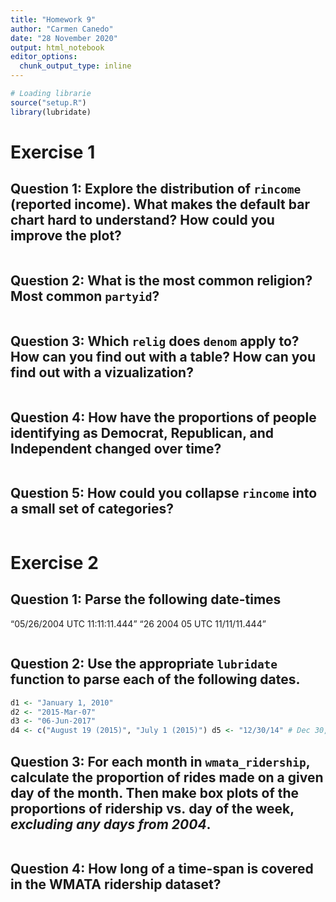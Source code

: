 ```yaml
---
title: "Homework 9"
author: "Carmen Canedo"
date: "28 November 2020"
output: html_notebook
editor_options: 
  chunk_output_type: inline
---
```


```r
# Loading librarie
source("setup.R")
library(lubridate)
```


# Exercise 1
## Question 1: Explore the distribution of `rincome` (reported income). What makes the default bar chart hard to understand? How could you improve the plot?
```r

```


## Question 2: What is the most common religion? Most common `partyid`?
```r

```

## Question 3: Which `relig` does `denom` apply to? How can you find out with a table? How can you find out with a vizualization?
```r

```

## Question 4: How have the proportions of people identifying as Democrat, Republican, and Independent changed over time?
```r

```

## Question 5: How could you collapse `rincome` into a small set of categories?
```r

```


# Exercise 2
## Question 1: Parse the following date-times
"05/26/2004 UTC 11:11:11.444"
"26 2004 05 UTC 11/11/11.444"
```r

```

## Question 2: Use the appropriate `lubridate` function to parse each of the following dates.
```r
d1 <- "January 1, 2010"
d2 <- "2015-Mar-07"
d3 <- "06-Jun-2017"
d4 <- c("August 19 (2015)", "July 1 (2015)") d5 <- "12/30/14" # Dec 30, 2014
```

## Question 3: For each month in `wmata_ridership`, calculate the proportion of rides made on a given day of the month. Then make box plots of the proportions of ridership vs. day of the week, *excluding any days from 2004*.
```r

```

## Question 4: How long of a time-span is covered in the WMATA ridership dataset?
```r

```

